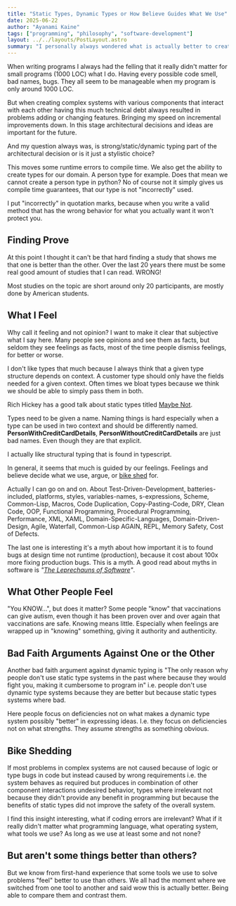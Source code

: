 ```yaml
---
title: "Static Types, Dynamic Types or How Believe Guides What We Use"
date: 2025-06-22
author: "Ayanami Kaine"
tags: ["programming", "philosophy", "software-development"]
layout: ../../layouts/PostLayout.astro
summary: "I personally always wondered what is actually better to create complex systems that can evolve overtime. A strongly, a static or a dynamic typed system?"
---
```



When writing programs I always had the felling that it really didn't matter for small programs (1000 LOC) what I do. Having every possible code smell, bad names, bugs. They all seem to be manageable when my program is only around 1000 LOC.

But when creating complex systems with various components that interact with each other having this much technical debt always resulted in problems adding or changing features. Bringing my speed on incremental improvements down. In this stage architectural decisions and ideas are important for the future.

And my question always was, is strong/static/dynamic typing part of the architectural decision or is it just a stylistic choice?

This moves some runtime errors to compile time. We also get the ability to create types for our domain. A person type for example. Does that mean we cannot create a person type in python? No of course not it simply gives us compile time guarantees, that our type is not "incorrectly" used.

I put "incorrectly" in quotation marks, because when you write a valid method that has the wrong behavior for what you actually want it won't protect you.

## Finding Prove

At this point I thought it can't be that hard finding a study that shows me that one is better than the other. Over the last 20 years there must be some real good amount of studies that I can read. WRONG!

Most studies on the topic are short around only 20 participants, are mostly done by American students.

## What I Feel

Why call it feeling and not opinion? I want to make it clear that subjective what I say here. Many people see opinions and see them as facts, but seldom they see feelings as facts, most of the time people dismiss feelings, for better or worse.

I don't like types that much because I always think that a given type structure depends on context. A customer type should only have the fields needed for a given context. Often times we bloat types because we think we should be able to simply pass them in both.

Rich Hickey has a good talk about static types titled [Maybe Not](https://youtu.be/YR5WdGrpoug?si=4mI8doBX6jj6PJkk).

Types need to be given a name. Naming things is hard especially when a type can be used in two context and should be differently named. **PersonWithCreditCardDetails**, **PersonWithoutCreditCardDetails** are just bad names. Even though they are that explicit.

I actually like structural typing that is found in typescript.

<BookQuote
    quote="TypeScript is a Structural Type System. A structural type system means that when comparing types, TypeScript only takes into account the members on the type."
    author="Type Compatibility"
    source="The TypeScript Docs"
/>

In general, it seems that much is guided by our feelings. Feelings and believe decide what we use, argue, or <a href="https://en.wikipedia.org/wiki/Law_of_triviality">bike shed</a> for.

Actually I can go on and on. About Test-Driven-Development, batteries-included, platforms, styles, variables-names, s-expressions, Scheme, Common-Lisp, Macros, Code Duplication, Copy-Pasting-Code, DRY, Clean Code, OOP, Functional Programming, Procedural Programming, Performance, XML, XAML, Domain-Specific-Languages, Domain-Driven-Design, Agile, Waterfall, Common-Lisp AGAIN, REPL, Memory Safety, Cost of Defects.

The last one is interesting it's a myth about how important it is to found bugs at design time not runtime (production), because it cost about 100x more fixing production bugs. This is a myth. A good read about myths in software is _"[The Leprechauns of Software](https://leanpub.com/leprechauns/read)"_.

<HackerNews
    title="The “bugs are 100x more expensive to fix in production” study might not exist"
    url="https://news.ycombinator.com/item?id=27917595"
    author="akkartik"
    points={159}
    comments={130}
    hnUrl="https://news.ycombinator.com/item?id=27917857"
    comment="This article is about the poor state of research in the software field. The 'bugs are 100x more expensive to fix in production' bit is just a glaring example of that. The article isn't in any major way refuting 'bugs are 100x more expensive to fix in production', it's just stating that the study may not exist, so there's no need to defend your beliefs as many are doing in the comments."
    commenter="whoisthemachine"
/>

## What Other People Feel

<HackerNews
    title="The “bugs are 100x more expensive to fix in production” study might not exist"
    url="https://news.ycombinator.com/item?id=27917595"
    author="sohkamyung"
    points={159}
    comments={130}
    hnUrl="https://news.ycombinator.com/item?id=27919137"
    comment="And while 100x might not be true, you KNOW it's a lot more damaging, costly, and disruptive to have to fix a bug that makes it way to production - arguments in favor of testing, canary releases, code reviews, robust programming languages and architectures, etc. They won't stop all issues, but the less that make it to production the better. That one doesn't take language games or political games, I think. It shouldn't anyway."
    commenter="Cthulhu_"
/>

"You KNOW...", but does it matter? Some people "know" that vaccinations can give autism, even though it has been proven over and over again that vaccinations are safe. Knowing means little. Especially when feelings are wrapped up in "knowing" something, giving it authority and authenticity.

<HackerNews
    title="Study of 49 programmers: static type system had no effect on development time"
    url="https://news.ycombinator.com/item?id=4082775"
    author="akkartik"
    points={155}
    comments={187}
    hnUrl="https://news.ycombinator.com/item?id=4082981"
    comment="The study may or may not be flawed, but what's really interesting to me is the reaction. We need more science in our computer science, which means more experiments and more results like this. We should also be open to the truth that we use the tools we like because we like them rather than because they're technically superior, even though we pimp them ad nauseum as though they are. I once read an article about a technique Intel had developed for improving cooling of processors by changing the shape of the fan. I related this to some of my co-workers. One of them proceeded to tell me that this can't possibly work, backing up his argument with 'reasoning' based on off-the-cuff remarks about the way air and physics 'must' work. The fact that Intel had actually done this seemed to have no effect on his eagerness to continue the 'debate' about this scientific fact. I have a hard time believing that I get no benefit from using Haskell over Smalltalk, but if a body of science were to appear that cast doubt on that belief, the appropriate thing to do is change the belief, not stand around debating from imagined first principles why all the science is wrong and can't be so. Shut up, design an experiment and go prove it! Perhaps there's little of this kind of actual science in our computer science because it would mean asking hard questions and accepting difficult truths. 'The prisoner falls in love with his chains."
    commenter="fusiongyro"
/>

<HackerNews
    title="Types are a basic tool of software design (2018)"
    url="https://news.ycombinator.com/item?id=42557692"
    author="gus_leonel"
    points={103}
    comments={118}
    hnUrl="https://news.ycombinator.com/item?id=42587094"
    comment="I go a little back and forth on this with my experience in F#, which relies heavily on inferred types. You can write a lot of F# before you need to add type annotations, but eventually, things become a spiderweb. The key issue is when you make a 'small' change to some method/value, the changes ripple through the program creating confusing errors sometimes where the compiler is trying to knit things together. After a while, I found myself adding back types in a decent number of places to 'anchor' the type inference, indicating that a certain type/signature is fixed, and a change should be carefully considered. I still don't know how folks deal with these kinds of changes in weakly typed languages without always allowing bugs to pour into their code over time. But I do love the 'move fast' and low boilerplate aspects of 'typeless' coding."
    commenter="algorithmsRcool"
/>

## Bad Faith Arguments Against One or the Other

Another bad faith argument against dynamic typing is "The only reason why people don't use static type systems in the past where because they would fight you, making it cumbersome to program in" i.e. people don't use dynamic type systems because they are better but because static types systems where bad.

Here people focus on deficiencies not on what makes a dynamic type system possibly "better" in expressing ideas. I.e. they focus on deficiencies not on what strengths. They assume strengths as something obvious.

## Bike Shedding

If most problems in complex systems are not caused because of logic or type bugs in code but instead caused by wrong requirements i.e. the system behaves as required but produces in combination of other component interactions undesired behavior, types where irrelevant not because they didn't provide any benefit in programming but because the benefits of static types did not improve the safety of the overall system.

<BookQuote
    quote="Nearly all the serious accidents in which software has been involved in the past twenty years can be traced to requirements flaws, not coding errors. ... There is not only anecdotal but some hard data to support the hypothesis that safety problems in software stem from requirement flaws and not coding errors."
    author="Nancy Leveson"
    source="Engineering a Safer World - Systems Thinking Applied to Safety, P.49"
/>

I find this insight interesting, what if coding errors are irrelevant? What if it really didn't matter what programming language, what operating system, what tools we use? As long as we use at least some and not none?

## But aren't some things better than others?

But we know from first-hand experience that some tools we use to solve problems "feel" better to use than others. We all had the moment where we switched from one tool to another and said wow this is actually better. Being able to compare them and contrast them.
